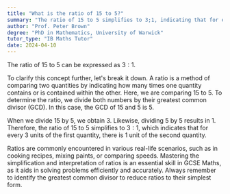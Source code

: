 ```yaml
---
title: "What is the ratio of 15 to 5?"
summary: "The ratio of 15 to 5 simplifies to 3;1, indicating that for every three parts of one quantity, there is one part of another."
author: "Prof. Peter Brown"
degree: "PhD in Mathematics, University of Warwick"
tutor_type: "IB Maths Tutor"
date: 2024-04-10
---
```


The ratio of $15$ to $5$ can be expressed as $3:1$.

To clarify this concept further, let's break it down. A ratio is a method of comparing two quantities by indicating how many times one quantity contains or is contained within the other. Here, we are comparing $15$ to $5$. To determine the ratio, we divide both numbers by their greatest common divisor (GCD). In this case, the GCD of $15$ and $5$ is $5$.

When we divide $15$ by $5$, we obtain $3$. Likewise, dividing $5$ by $5$ results in $1$. Therefore, the ratio of $15$ to $5$ simplifies to $3:1$, which indicates that for every $3$ units of the first quantity, there is $1$ unit of the second quantity.

Ratios are commonly encountered in various real-life scenarios, such as in cooking recipes, mixing paints, or comparing speeds. Mastering the simplification and interpretation of ratios is an essential skill in GCSE Maths, as it aids in solving problems efficiently and accurately. Always remember to identify the greatest common divisor to reduce ratios to their simplest form.
    